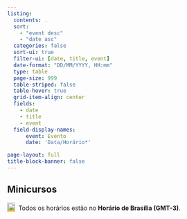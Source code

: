 ```yaml
---
listing:
  contents: .
  sort: 
    - "event desc"
    - "date asc"
  categories: false
  sort-ui: true
  filter-ui: [date, title, event]
  date-format: "DD/MM/YYYY, HH:mm"
  type: table
  page-size: 999
  table-striped: false
  table-hover: true
  grid-item-align: center
  fields:
    - date
    - title
    - event
  field-display-names:
      event: Evento
      date: 'Data/Horário*'

page-layout: full
title-block-banner: false
---
```


<h2>Minicursos</h2>

<p><span style='background-color:#f7a71c;'><img src="img/triangle-exclamation-solid.svg" alt="Ícone de exclamação" width="18"></span>&nbsp; Todos os horários estão no **Horário de Brasília (GMT-3)**.</p>
<!-- <p>&ast;&ast; A duração esperada de cada minicurso é de **2 horas**.</p> -->
